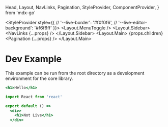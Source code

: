   Head,
  Layout,
  NavLinks,
  Pagination,
  StyleProvider,
  ComponentProvider,
} from 'mdx-go'

<Head>
  <title>Hello</title>
</Head>

  <StyleProvider
    style={{
      // '--live-border': '#f0f0f6',
      // '--live-editor-background': '#f6f6ff'
    }}>
    <Layout>
      <Layout.MenuToggle />
      <Layout.Sidebar>
        <NavLinks {...props} />
      </Layout.Sidebar>
      <Layout.Main>
        {props.children}
        <Pagination {...props} />
      </Layout.Main>
    </Layout>
  </StyleProvider>

# Dev Example

This example can be run from the root directory as a development environment for the core library.

```.jsx
<h1>Hello</h1>
```

```jsx
import React from 'react'

export default () =>
  <div>
    <h1>Not Live</h1>
  </div>
```
